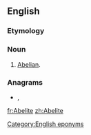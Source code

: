 {{also|abelite|abélite}}
==English==

===Etymology===
{{suffix|en|Abel|ite}}

===Noun===
{{en-noun}}

# {{lb|en|history|ecclesiastical}} [[Abelian]].

===Anagrams===
* {{l|en|Eblaite}}, {{l|en|elbaite}}

[[Category:English eponyms]]
[[fr:Abelite]]
[[zh:Abelite]]